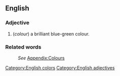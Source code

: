 ==English==
[[Category:English colors]]

===Adjective===
[[Category:English adjectives]]
#(''colour'') a brilliant blue-green colour.

===Related words===
:''See'' [[Wiktionary_Appendix:Colours|Appendix:Colours]]